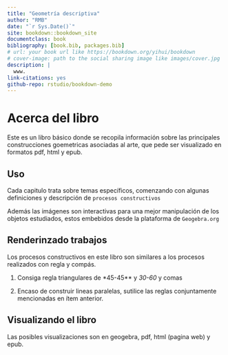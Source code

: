 ```yaml
--- 
title: "Geometría descriptiva"
author: "RMB"
date: "`r Sys.Date()`"
site: bookdown::bookdown_site
documentclass: book
bibliography: [book.bib, packages.bib]
# url: your book url like https://bookdown.org/yihui/bookdown
# cover-image: path to the social sharing image like images/cover.jpg
description: |
  www.
link-citations: yes
github-repo: rstudio/bookdown-demo
---
```


# Acerca del libro

Este es un libro básico donde se recopila información sobre las principales construcciones goemetricas asociadas al arte, que pede ser visualizado en formatos pdf, html y epub.
    
## Uso 

Cada capitulo trata sobre temas específicos, comenzando con algunas definiciones y descripción de `procesos constructivos`

Además las imágenes son interactivas para una mejor manipulación de los objetos estudiados, estos embebidos desde la plataforma de `Geogebra.org`

## Renderinzado trabajos

Los procesos constructivos en este libro son similares a los procesos realizados con regla y compás.

1. Consiga regla triangulares de *45-45** y *30-60* y comas

1. Encaso de construir lineas paralelas, sutilice las reglas conjuntamente mencionadas en ítem anterior.


## Visualizando el libro

Las posibles visualizaciones son en geogebra, pdf, html (pagina web) y epub.
